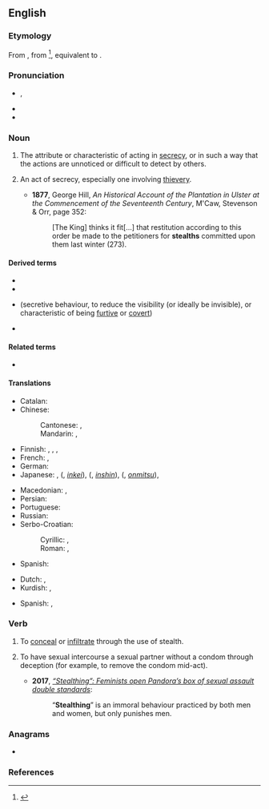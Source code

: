 ==English==
{{wikipedia|dab=stealth}}

===Etymology===
From {{inh|en|ang|*stælþ}}, from {{inh|en|gem-pro|*stæliþō}}<ref>{{R:Online Etymology Dictionary|accessdate=31 July 2018}}</ref>, equivalent to {{suffix|en|steal|th}}.

===Pronunciation===
* {{enPR|stĕlth}}, {{IPA|/stɛlθ/|lang=en}}
* {{audio|en-us-stealth.ogg|Audio (US)|lang=en}}
* {{rhymes|ɛlθ|lang=en}}

===Noun===
{{en-noun|~}}

# {{lb|en|uncountable}} The attribute or characteristic of acting in [[secrecy]], or in such a way that the actions are unnoticed or difficult to detect by others.
# {{lb|en|archaic|countable}} An act of secrecy, especially one involving [[thievery]].
#* '''1877''', George Hill, ''An Historical Account of the Plantation in Ulster at the Commencement of the Seventeenth Century'', M'Caw, Stevenson & Orr, page 352:
#*: [The King] thinks it fit[...] that restitution according to this order be made to the petitioners for '''stealths''' committed upon them last winter (273).

====Derived terms====
{{der-top}}
* {{l|en|stealth bomber}}
* {{l|en|stealth fighter}}
{{der-mid}}
* {{l|en|stealth mode}} (secretive behaviour, to reduce the visibility (or ideally be invisible), or characteristic of being [[furtive]] or [[covert]])
* {{l|en|stealthy}}
{{der-bottom}}

====Related terms====
* {{l|en|steal}}

====Translations====
{{trans-top|attribute or characteristic of acting in secrecy}}
* Catalan: {{t|ca|furtivitat|f}}
* Chinese:
*: Cantonese: {{t|yue|隱身|tr=yánsān|sc=Hant}}, {{t|yue|隱形|tr=yányìng|sc=Hant}}
*: Mandarin: {{t+|cmn|隱身|tr=yǐnjuān|sc=Hani}}, {{t+|cmn|隱形|tr=yǐnxíng|sc=Hani}}
* Finnish: {{t+|fi|salamyhkäisyys}}, {{t+|fi|salakähmäisyys}}, {{t|fi|häive-}}, {{t|fi|häivetekniikka}}
* French: {{t+|fr|furtivité|f}}, {{t+|fr|discrétion|f}}
* German: {{t+|de|Heimlichkeit|f}}
* Japanese: {{t|ja|ステルス|tr=suterusu}}, {{l|ja|隱形}} ({{l|ja|いんけい}}, ''[[inkei]]''), {{l|ja|隱身}} ({{l|ja|いんしん}}, ''[[inshin]]''), {{l|ja|隠密}} ({{l|ja|おんみつ}}, ''[[onmitsu]]''), {{t|ja|掩蔽|tr=[[えんぺい]], ''[[enpei]]''|sc=Jpan}}
{{trans-mid}}
* Macedonian: {{t|mk|прикрадување|n|tr=prikradúvanje}}, {{t|mk|потајност|f|tr=pótajnost}}
* Persian: {{t|fa|پنهان‌کار|tr=penhân-kâr|sc=fa-Arab}}
* Portuguese: {{t|pt|furtividade|f}}
* Russian: {{t+|ru|хи́трость|f}}
* Serbo-Croatian:
*: Cyrillic: {{t|sh|потаја|f|sc=Cyrl}}, {{t|sh|притајеност|f|sc=Cyrl}}
*: Roman: {{t+|sh|potaja|f|sc=Latn}}, {{t+|sh|pritajenost|f|sc=Latn}}
* Spanish: {{t+|es|sigilo|m}}
{{trans-bottom}}

{{checktrans-top}}
* Dutch: {{t+check|nl|steels}}, {{t+check|nl|stiekem}}
* Kurdish: {{t+check|ku|dizîkî}}, {{t+check|ku|nehînî}}
{{trans-mid}}
* Spanish: {{t+check|es|cautela}}, {{t+check|es|sigilo}}
{{trans-bottom}}

===Verb===
{{en-verb}}

# {{lb|en|military|computing}} To [[conceal]] or [[infiltrate]] through the use of stealth.
# {{lb|en|slang}} To have sexual intercourse a sexual partner without a condom through deception (for example, to remove the condom mid-act).
#* '''2017''', ''[https://www.therebel.media/_stealthing_feminists_open_pandora_s_box_of_sexual_assault_double_standards “Stealthing”: Feminists open Pandora’s box of sexual assault double standards]'':
#*:“'''Stealthing'''” is an immoral behaviour practiced by both men and women, but only punishes men.

===Anagrams===
* {{anagrams|en|Haslett|haltest|lasteth|salteth|stethal}}

===References===
<references/>